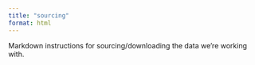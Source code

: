 ```yaml
---
title: "sourcing"
format: html
---
```


Markdown instructions for sourcing/downloading the data we're working with. 